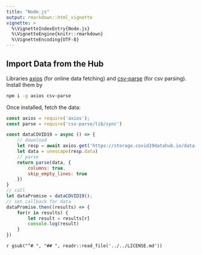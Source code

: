 ```yaml
---
title: "Node.js"
output: rmarkdown::html_vignette
vignette: >
  %\VignetteIndexEntry{Node.js}
  %\VignetteEngine{knitr::rmarkdown}
  %\VignetteEncoding{UTF-8}
---
```


## Import Data from the Hub

Libraries [axios](https://www.npmjs.com/package/axios) (for online data fetching) and [csv-parse](https://www.npmjs.com/package/csv-parse) (for csv parsing). Install them by

```bash
npm i -g axios csv-parse
```

Once installed, fetch the data:

```js
const axios = require('axios');
const parse = require('csv-parse/lib/sync')

const dataCOVID19 = async () => {
    // download
    let resp = await axios.get('https://storage.covid19datahub.io/data-1.csv')
    let data = unescape(resp.data)
    // parse
    return parse(data, {
        columns: true,
        skip_empty_lines: true
    })
}
// call
let dataPromise = dataCOVID19();
// set callback for data
dataPromise.then((results) => {
    for(r in results) {
        let result = results[r] 
        console.log(result)
    }
})
```

`r gsub("^# ", "## ", readr::read_file('../../LICENSE.md'))`
